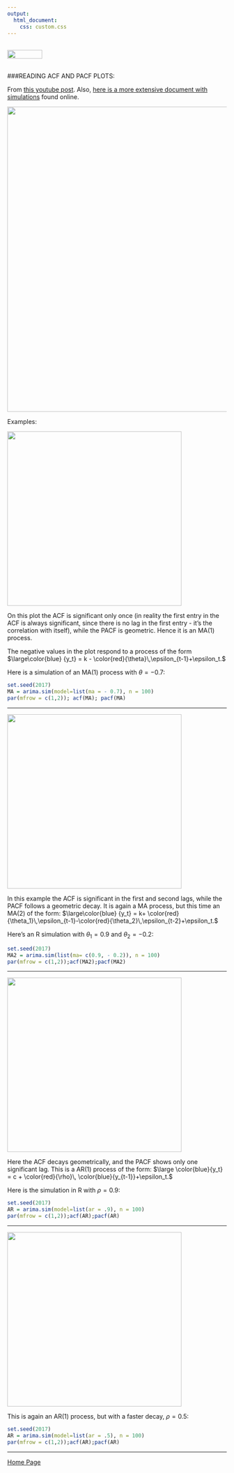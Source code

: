 ```yaml
---
output: 
  html_document:
    css: custom.css
---
```


<br>
<a href="http://rinterested.github.io/statistics/index.html">
<img HEIGHT="20" WIDTH="80" src="https://cloud.githubusercontent.com/assets/9312897/10556783/a27a26fa-745c-11e5-9b1a-2d5bd737387a.PNG"></a>
<br><br>

###READING ACF AND PACF PLOTS:
<br>

From [this youtube post](https://www.youtube.com/watch?v=-vSzKfqcTDg). Also, [here is a more extensive document with simulations](https://drive.google.com/file/d/0Bwl-HpVJ_5PeSDdnX3lEWENidE0/view?usp=sharing) found online.

<img width="700" src="https://cloud.githubusercontent.com/assets/9312897/21590345/0dad63c8-d0c9-11e6-8dc9-9389405ff2aa.png">

Examples:

<img width="400" src="https://cloud.githubusercontent.com/assets/9312897/21584005/513cf3d8-d065-11e6-9170-3acf829dede8.png">

On this plot the ACF is significant only once (in reality the first entry in the ACF is always significant, since there is no lag in the first entry - it's the correlation with itself), while the PACF is geometric. Hence it is an MA(1) process. 

The negative values in the plot respond to a process of the form $\large\color{blue} {y_t} = k - \color{red}{\theta}\,\epsilon_{t-1}+\epsilon_t.$

Here is a simulation of an MA(1) process with $\theta = - 0.7:$

```r
set.seed(2017)
MA = arima.sim(model=list(ma = - 0.7), n = 100)
par(mfrow = c(1,2)); acf(MA); pacf(MA)
```



---

<img width="400" src="https://cloud.githubusercontent.com/assets/9312897/21584007/5be50e42-d065-11e6-9d42-12fa3fa752f1.png">

In this example the ACF is significant in the first and second lags, while the PACF follows a geometric decay. It is again a MA process, but this time an MA(2) of the form: $\large\color{blue} {y_t} = k+ \color{red}{\theta_1}\,\epsilon_{t-1}-\color{red}{\theta_2}\,\epsilon_{t-2}+\epsilon_t.$

Here's an R simulation with $\theta_1 = 0.9$ and $\theta_2= -0.2:$

```r
set.seed(2017)
MA2 = arima.sim(list(ma= c(0.9, - 0.2)), n = 100)
par(mfrow = c(1,2));acf(MA2);pacf(MA2)
```

---

<img width="400" src="https://cloud.githubusercontent.com/assets/9312897/21584010/670b6de8-d065-11e6-8ec5-879079227380.png">

Here the ACF decays geometrically, and the PACF shows only one significant lag. This is a AR(1) process of the form: $\large \color{blue}{y_t} = c + \color{red}{\rho}\, \color{blue}{y_{t-1}}+\epsilon_t.$

Here is the simulation in R with $\rho = 0.9:$


```r
set.seed(2017)
AR = arima.sim(model=list(ar = .9), n = 100)
par(mfrow = c(1,2));acf(AR);pacf(AR)
```

---

<img width="400" src="https://cloud.githubusercontent.com/assets/9312897/21584012/71cb685a-d065-11e6-81ed-c22c2ed6b9bb.png">

This is again an AR(1) process, but with a faster decay, $\rho=0.5:$

```r
set.seed(2017)
AR = arima.sim(model=list(ar = .5), n = 100)
par(mfrow = c(1,2));acf(AR);pacf(AR)
```

---

<a href="http://rinterested.github.io/statistics/index.html">Home Page</a>
